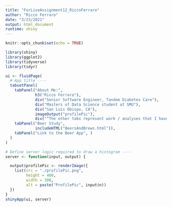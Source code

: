 ```yaml
---
title: "ForLiveAssignment12_RiccoFerraro"
author: "Ricco Ferraro"
date: "3/23/2021"
output: html_document
runtime: shiny
---
```




```r
knitr::opts_chunk$set(echo = TRUE)
```


```r
library(shiny)
library(ggplot2)
library(tidyverse)
library(tidyr)

ui <- fluidPage(
  # App title ----
  tabsetPanel(
    tabPanel("About Me:",
             h3("Ricco Ferraro"), 
             div("Senior Software Engineer, Tandem Diabetes Care"), 
             div("Masters of Data Science student at SMU"), 
             div("San Luis Obispo, CA"), 
             imageOutput("profilePic"), 
             div("“The other tabs represent work / analyses that I have completed.  Please check them out!”")),
    tabPanel("Beer Study", 
             includeHTML("BeersAndBrews.html")),
    tabPanel("Link to the Beer App", )
  )
)

# Define server logic required to draw a histogram ----
server <- function(input, output) {

  output$profilePic <- renderImage({
    list(src = "./profilePic.png",
         height = 400,
         width = 300,
         alt = paste("ProfilePic", input$n))
  })
}
shinyApp(ui, server)
```


